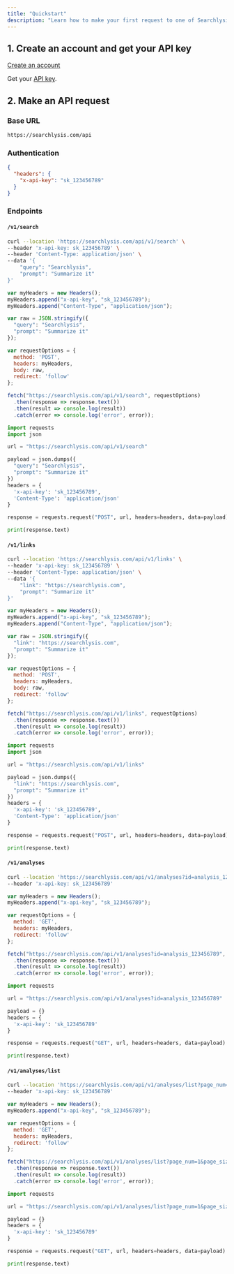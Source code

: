 ```yaml
---
title: "Quickstart"
description: "Learn how to make your first request to one of Searchlysis’s API endpoints"
---
```


## 1\. Create an account and get your API key

[Create an account](https://searchlysis.com/key)

Get your [API key](https://searchlysis.com/key).

## 2\. Make an API request

### Base URL

```txt
https://searchlysis.com/api
```

### Authentication

```json
{
  "headers": {
    "x-api-key": "sk_123456789"
  }
}
```

### Endpoints

#### `/v1/search`

<CodeGroup>

```bash cURL
curl --location 'https://searchlysis.com/api/v1/search' \
--header 'x-api-key: sk_123456789' \
--header 'Content-Type: application/json' \
--data '{
    "query": "Searchlysis",
    "prompt": "Summarize it"
}'
```


```javascript JavaScript
var myHeaders = new Headers();
myHeaders.append("x-api-key", "sk_123456789");
myHeaders.append("Content-Type", "application/json");

var raw = JSON.stringify({
  "query": "Searchlysis",
  "prompt": "Summarize it"
});

var requestOptions = {
  method: 'POST',
  headers: myHeaders,
  body: raw,
  redirect: 'follow'
};

fetch("https://searchlysis.com/api/v1/search", requestOptions)
  .then(response => response.text())
  .then(result => console.log(result))
  .catch(error => console.log('error', error));
```


```python Python
import requests
import json

url = "https://searchlysis.com/api/v1/search"

payload = json.dumps({
  "query": "Searchlysis",
  "prompt": "Summarize it"
})
headers = {
  'x-api-key': 'sk_123456789',
  'Content-Type': 'application/json'
}

response = requests.request("POST", url, headers=headers, data=payload)

print(response.text)
```

</CodeGroup>

#### `/v1/links`

<CodeGroup>

```bash cURL
curl --location 'https://searchlysis.com/api/v1/links' \
--header 'x-api-key: sk_123456789' \
--header 'Content-Type: application/json' \
--data '{
    "link": "https://searchlysis.com",
    "prompt": "Summarize it"
}'
```


```javascript JavaScript
var myHeaders = new Headers();
myHeaders.append("x-api-key", "sk_123456789");
myHeaders.append("Content-Type", "application/json");

var raw = JSON.stringify({
  "link": "https://searchlysis.com",
  "prompt": "Summarize it"
});

var requestOptions = {
  method: 'POST',
  headers: myHeaders,
  body: raw,
  redirect: 'follow'
};

fetch("https://searchlysis.com/api/v1/links", requestOptions)
  .then(response => response.text())
  .then(result => console.log(result))
  .catch(error => console.log('error', error));
```


```python Python
import requests
import json

url = "https://searchlysis.com/api/v1/links"

payload = json.dumps({
  "link": "https://searchlysis.com",
  "prompt": "Summarize it"
})
headers = {
  'x-api-key': 'sk_123456789',
  'Content-Type': 'application/json'
}

response = requests.request("POST", url, headers=headers, data=payload)

print(response.text)
```

</CodeGroup>

#### `/v1/analyses`

<CodeGroup>

```bash cURL
curl --location 'https://searchlysis.com/api/v1/analyses?id=analysis_123456789' \
--header 'x-api-key: sk_123456789'
```


``` JavaScript
var myHeaders = new Headers();
myHeaders.append("x-api-key", "sk_123456789");

var requestOptions = {
  method: 'GET',
  headers: myHeaders,
  redirect: 'follow'
};

fetch("https://searchlysis.com/api/v1/analyses?id=analysis_123456789", requestOptions)
  .then(response => response.text())
  .then(result => console.log(result))
  .catch(error => console.log('error', error));
```


``` Python
import requests

url = "https://searchlysis.com/api/v1/analyses?id=analysis_123456789"

payload = {}
headers = {
  'x-api-key': 'sk_123456789'
}

response = requests.request("GET", url, headers=headers, data=payload)

print(response.text)
```

</CodeGroup>

#### `/v1/analyses/list`

<CodeGroup>

```bash cURL
curl --location 'https://searchlysis.com/api/v1/analyses/list?page_num=1&page_size=10' \
--header 'x-api-key: sk_123456789'
```


```javascript JavaScript
var myHeaders = new Headers();
myHeaders.append("x-api-key", "sk_123456789");

var requestOptions = {
  method: 'GET',
  headers: myHeaders,
  redirect: 'follow'
};

fetch("https://searchlysis.com/api/v1/analyses/list?page_num=1&page_size=10", requestOptions)
  .then(response => response.text())
  .then(result => console.log(result))
  .catch(error => console.log('error', error));
```


```python Python
import requests

url = "https://searchlysis.com/api/v1/analyses/list?page_num=1&page_size=10"

payload = {}
headers = {
  'x-api-key': 'sk_123456789'
}

response = requests.request("GET", url, headers=headers, data=payload)

print(response.text)
```

</CodeGroup>